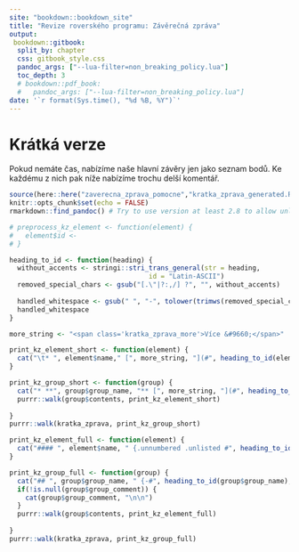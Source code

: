 ```yaml
---
site: "bookdown::bookdown_site"
title: "Revize roverského programu: Závěrečná zpráva"
output:
 bookdown::gitbook:
  split_by: chapter
  css: gitbook_style.css
  pandoc_args: ["--lua-filter=non_breaking_policy.lua"]
  toc_depth: 3
  # bookdown::pdf_book:
  #   pandoc_args: ["--lua-filter=non_breaking_policy.lua"]
date: '`r format(Sys.time(), "%d %B, %Y")`'
---
```


# Krátká verze {-#kratka}

Pokud nemáte čas, nabízíme naše hlavní závěry jen jako seznam bodů. 
Ke každému z nich pak níže nabízíme trochu delší komentář.

```r
source(here::here("zaverecna_zprava_pomocne","kratka_zprava_generated.R"), encoding = "UTF-8")
knitr::opts_chunk$set(echo = FALSE)
rmarkdown::find_pandoc() # Try to use version at least 2.8 to allow unlisted header elements
```

```r
# preprocess_kz_element <- function(element) {
#   element$id <- 
# }
```


```r
heading_to_id <- function(heading) {
  without_accents <- stringi::stri_trans_general(str = heading, 
                                   id = "Latin-ASCII")
  removed_special_chars <- gsub("[.\"|?:,/] ?", "", without_accents)
  
  handled_whitespace <- gsub(" ", "-", tolower(trimws(removed_special_chars)))
  handled_whitespace
}

more_string <- "<span class='kratka_zprava_more'>Více &#9660;</span>"

print_kz_element_short <- function(element) {
  cat("\t* ", element$name," [", more_string, "](#", heading_to_id(element$name),")\n", sep = "")
}

print_kz_group_short <- function(group) {
  cat("* **", group$group_name, "** [", more_string, "](#", heading_to_id(group$group_name),")\n", sep = "")
  purrr::walk(group$contents, print_kz_element_short)
  
}
purrr::walk(kratka_zprava, print_kz_group_short)
```

```r
print_kz_element_full <- function(element) {
  cat("#### ", element$name, " {.unnumbered .unlisted #", heading_to_id(element$name), "}\n\n", element$text, "\n\n", sep = "")
}

print_kz_group_full <- function(group) {
  cat("## ", group$group_name, " {-#", heading_to_id(group$group_name), "}\n\n", sep = "")
  if(!is.null(group$group_comment)) {
    cat(group$group_comment, "\n\n")
  }
  purrr::walk(group$contents, print_kz_element_full)
  
}
purrr::walk(kratka_zprava, print_kz_group_full)
```

